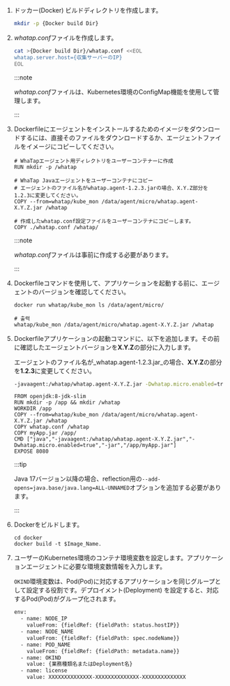 1. ドッカー(Docker) ビルドディレクトリを作成します。

   ```bash
   mkdir -p {Docker build Dir}
   ```

2. *whatap.conf*ファイルを作成します。

   ```bash
   cat >{Docker build Dir}/whatap.conf <<EOL
   whatap.server.host={収集サーバーのIP}
   EOL
   ```

   :::note

   *whatap.conf*ファイルは、Kubernetes環境のConfigMap機能を使用して管理します。

   :::

3. Dockerfileにエージェントをインストールするためのイメージをダウンロードするには、直接そのファイルをダウンロードするか、エージェントファイルをイメージにコピーしてください。

   ```docker
   # WhaTapエージェント用ディレクトリをユーザーコンテナーに作成
   RUN mkdir -p /whatap

   # WhaTap Javaエージェントをユーザーコンテナにコピー
   # エージェントのファイル名がwhatap.agent-1.2.3.jarの場合、X.Y.Z部分を1.2.3に変更してください。
   COPY --from=whatap/kube_mon /data/agent/micro/whatap.agent-X.Y.Z.jar /whatap

   # 作成したwhatap.conf設定ファイルをユーザーコンテナにコピーします。
   COPY ./whatap.conf /whatap/    
   ```

   :::note

   *whatap.conf*ファイルは事前に作成する必要があります。

   :::

4. Dockerfileコマンドを使用して、アプリケーションを起動する前に、エージェントのバージョンを確認してください。

   ```docker
   docker run whatap/kube_mon ls /data/agent/micro/

   # 출력
   whatap/kube_mon /data/agent/micro/whatap.agent-X.Y.Z.jar /whatap
   ```

5. Dockerfileアプリケーションの起動コマンドに、以下を追加します。その前に確認したエージェントバージョンを**X.Y.Z**の部分に入力します。

   エージェントのファイル名が_whatap.agent-1.2.3.jar_の場合、**X.Y.Z**の部分を**1.2.3**に変更してください。

   ```bash
   -javaagent:/whatap/whatap.agent-X.Y.Z.jar -Dwhatap.micro.enabled=true
   ```

   ```docker title='Dockerfile' showLineNumbers {4,7}
   FROM openjdk:8-jdk-slim
   RUN mkdir -p /app && mkdir /whatap
   WORKDIR /app
   COPY --from=whatap/kube_mon /data/agent/micro/whatap.agent-X.Y.Z.jar /whatap
   COPY whatap.conf /whatap
   COPY myApp.jar /app/
   CMD ["java","-javaagent:/whatap/whatap.agent-X.Y.Z.jar","-Dwhatap.micro.enabled=true","-jar","/app/myApp.jar"]
   EXPOSE 8080
   ```

   :::tip

   Java 17バージョン以降の場合、reflection用の`--add-opens=java.base/java.lang=ALL-UNNAMED`オプションを追加する必要があります。

   :::

6. Dockerをビルドします。

   ```docker
   cd docker
   docker build -t $Image_Name.
   ```

7. ユーザーのKubernetes環境のコンテナ環境変数を設定します。アプリケーションエージェントに必要な環境変数情報を入力します。

   `OKIND`環境変数は、Pod(Pod)に対応するアプリケーションを同じグループとして設定する役割です。デプロイメント(Deployment) を設定すると、対応するPod(Pod)がグループ化されます。

   ```bash showLineNumbers {8-9}
   env:
     - name: NODE_IP
       valueFrom: {fieldRef: {fieldPath: status.hostIP}}
     - name: NODE_NAME
       valueFrom: {fieldRef: {fieldPath: spec.nodeName}}
     - name: POD_NAME
       valueFrom: {fieldRef: {fieldPath: metadata.name}}
     - name: OKIND
       value: {業務種類名またはDeployment名}
     - name: license
       value: XXXXXXXXXXXXXX-XXXXXXXXXXXXXX-XXXXXXXXXXXXXX  
   ```
